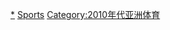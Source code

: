 {{portal|體育運動}}
{{Year by category
| m = 2
| c = 0
| d = 1
| y = 1
| cat = 亞洲體育
| sortkey = 亞洲體育
| in = 
| parent = 各年份亞洲體育
| subcat = 2011年亞洲
}}
[[Category:2011年體育|*]]
[[Category:2011年亞洲|Sports]]
[[Category:2010年代亚洲体育|Category:2010年代亚洲体育]]